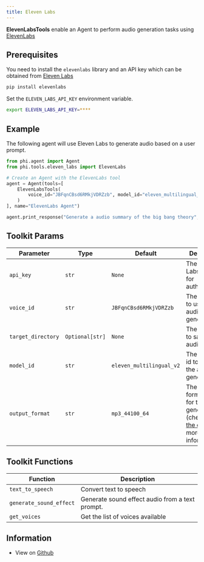 ```yaml
---
title: Eleven Labs
---
```


**ElevenLabsTools** enable an Agent to perform audio generation tasks using [ElevenLabs](https://elevenlabs.io/docs/product/introduction)

## Prerequisites

You need to install the `elevenlabs` library and an API key which can be obtained from [Eleven Labs](https://elevenlabs.io/)

```bash
pip install elevenlabs
```

Set the `ELEVEN_LABS_API_KEY` environment variable.

```bash
export ELEVEN_LABS_API_KEY=****
```

## Example

The following agent will use Eleven Labs to generate audio based on a user prompt.

```python cookbook/tools/eleven_labs_tools.py
from phi.agent import Agent
from phi.tools.eleven_labs import ElevenLabs

# Create an Agent with the ElevenLabs tool
agent = Agent(tools=[
    ElevenLabsTools(
        voice_id="JBFqnCBsd6RMkjVDRZzb", model_id="eleven_multilingual_v2", target_directory="audio_generations"
    )
], name="ElevenLabs Agent")

agent.print_response("Generate a audio summary of the big bang theory", markdown=True)
```

## Toolkit Params

| Parameter | Type | Default | Description |
|-----------|------|---------|-------------|
| `api_key` | `str` | `None` | The Eleven Labs API key for authentication | 
| `voice_id` | `str` | `JBFqnCBsd6RMkjVDRZzb` | The voice ID to use for the audio generation |
| `target_directory` | `Optional[str]` | `None` | The directory to save the audio file |
| `model_id` | `str` | `eleven_multilingual_v2` | The model's id to use for the audio generation |
| `output_format` | `str` | `mp3_44100_64` | The output format to use for the audio generation (check out [the docs](https://elevenlabs.io/docs/api-reference/text-to-speech#parameter-output-format) for more information)|

## Toolkit Functions

| Function | Description |
|----------|-------------|
| `text_to_speech` | Convert text to speech |
| `generate_sound_effect` | Generate sound effect audio from a text prompt. |
| `get_voices` | Get the list of voices available |


## Information

- View on [Github](https://github.com/phidatahq/phidata/blob/main/phi/tools/eleven_labs_tools.py)
